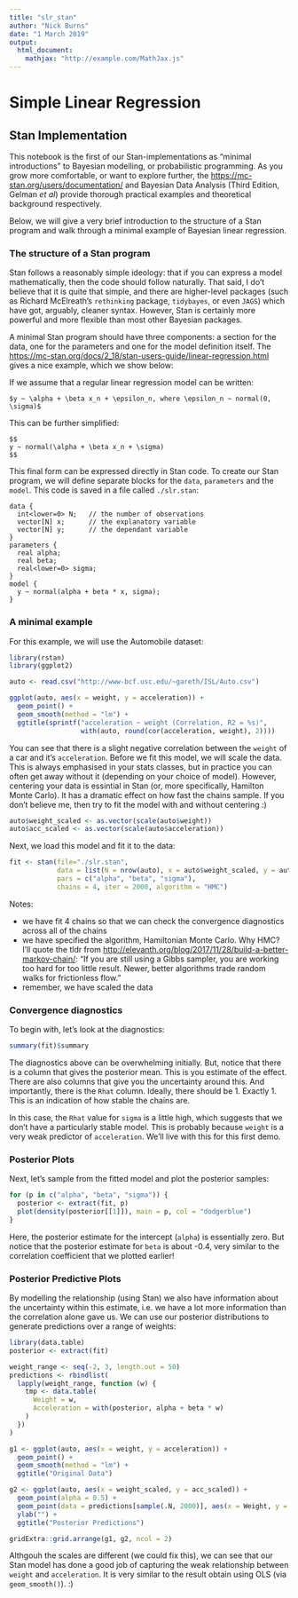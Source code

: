 ```yaml
---
title: "slr_stan"
author: "Nick Burns"
date: "1 March 2019"
output:
  html_document:
    mathjax: "http://example.com/MathJax.js"
---
```


# Simple Linear Regression  
## Stan Implementation  

This notebook is the first of our Stan-implementations as "minimal introductions" to Bayesian modelling, or probabilistic programming. As you grow more comfortable, or want to explore further, the [https://mc-stan.org/users/documentation/](Stan user Guide) and Bayesian Data Analysis (Third Edition, Gelman *et al*) provide thorough practical examples and theoretical background respectively.

Below, we will give a very brief introduction to the structure of a Stan program and walk through a minimal example of Bayesian linear regression.

### The structure of a Stan program  

Stan follows a reasonably simple ideology: that if you can express a model mathematically, then the code should follow naturally. That said, I do't believe that it is quite that simple, and there are higher-level packages (such as Richard McElreath's `rethinking` package, `tidybayes`, or even `JAGS`) which have got, arguably, cleaner syntax. However, Stan is certainly more powerful and more flexible than most other Bayesian packages. 

A minimal Stan program should have three components: a section for the data, one for the parameters and one for the model definition itself. The [https://mc-stan.org/docs/2_18/stan-users-guide/linear-regression.html](Stan User Guide) gives a nice example, which we show below:

If we assume that a regular linear regression model can be written:

```
$y ~ \alpha + \beta x_n + \epsilon_n, where \epsilon_n ~ normal(0, \sigma)$
```

This can be further simplified:

```
$$
y ~ normal(\alpha + \beta x_n + \sigma)
$$
```

This final form can be expressed directly in Stan code. To create our Stan program, we will define separate blocks for the `data`, `parameters` and the `model`. This code is saved in a file called `./slr.stan`:

```
data {
  int<lower=0> N;   // the number of observations
  vector[N] x;      // the explanatory variable
  vector[N] y;      // the dependant variable
}
parameters {
  real alpha;
  real beta;
  real<lower=0> sigma;
}
model {
  y ~ normal(alpha + beta * x, sigma);
}
```

### A minimal example  

For this example, we will use the Automobile dataset:

```r
library(rstan)
library(ggplot2)

auto <- read.csv("http://www-bcf.usc.edu/~gareth/ISL/Auto.csv")

ggplot(auto, aes(x = weight, y = acceleration)) +
  geom_point() +
  geom_smooth(method = "lm") +
  ggtitle(sprintf("acceleration ~ weight (Correlation, R2 = %s)", 
                  with(auto, round(cor(acceleration, weight), 2))))
```

You can see that there is a slight negative correlation between the `weight` of a car and it's `acceleration`. Before we fit this model, we will scale the data. This is always emphasised in your stats classes, but in practice you can often get away without it (depending on your choice of model). However, centering your data is essintial in Stan (or, more specifically, Hamilton Monte Carlo). It has a dramatic effect on how fast the chains sample. If you don't believe me, then try to fit the model with and without centering :) 

```r
auto$weight_scaled <- as.vector(scale(auto$weight))
auto$acc_scaled <- as.vector(scale(auto$acceleration))
```

Next, we load this model and fit it to the data:

```r
fit <- stan(file="./slr.stan",
            data = list(N = nrow(auto), x = auto$weight_scaled, y = auto$acc_scaled),
            pars = c("alpha", "beta", "sigma"),
            chains = 4, iter = 2000, algorithm = "HMC")
```


Notes:   

  - we have fit 4 chains so that we can check the convergence diagnostics across all of the chains  
  - we have specified the algorithm, Hamiltonian Monte Carlo. Why HMC? I'll quote the tldr from  [http://elevanth.org/blog/2017/11/28/build-a-better-markov-chain/](this post by Richard McElreath): "If you are still using a Gibbs sampler, you are working too hard for too little result. Newer, better algorithms trade random walks for frictionless flow."  
  - remember, we have scaled the data  

### Convergence diagnostics  

To begin with, let's look at the diagnostics:

```r
summary(fit)$summary
```

The diagnostics above can be overwhelming initially. But, notice that there is a column that gives the posterior mean. This is you estimate of the effect. There are also columns that give you the uncertainty around this. And importantly, there is the `Rhat` column. Ideally, there should be 1. Exactly 1. This is an indication of how stable the chains are. 

In this case, the `Rhat` value for `sigma` is a little high, which suggests that we don't have a particularly stable model. This is probably because `weight` is a very weak predictor of `acceleration`. We'll live with this for this first demo.

### Posterior Plots  

Next, let's sample from the fitted model and plot the posterior samples:

```r
for (p in c("alpha", "beta", "sigma")) {
  posterior <- extract(fit, p)
  plot(density(posterior[[1]]), main = p, col = "dodgerblue")
}
```

Here, the posterior estimate for the intercept (`alpha`) is essentially zero. But notice that the posterior estimate for `beta` is about -0.4, very similar to the correlation coefficient that we plotted earlier! 

### Posterior Predictive Plots  

By modelling the relationship (using Stan) we also have information about the uncertainty within this estimate, i.e. we have a lot more information than the correlation alone gave us. We can use our posterior distributions to generate predictions over a range of weights:  

```r
library(data.table)
posterior <- extract(fit)

weight_range <- seq(-2, 3, length.out = 50)
predictions <- rbindlist(
  lapply(weight_range, function (w) {
    tmp <- data.table(
      Weight = w,
      Acceleration = with(posterior, alpha + beta * w)
    )
  })
)

g1 <- ggplot(auto, aes(x = weight, y = acceleration)) +
  geom_point() +
  geom_smooth(method = "lm") +
  ggtitle("Original Data")

g2 <- ggplot(auto, aes(x = weight_scaled, y = acc_scaled)) +
  geom_point(alpha = 0.5) +
  geom_point(data = predictions[sample(.N, 2000)], aes(x = Weight, y = Acceleration), colour = "dodgerblue", alpha = 0.1) +
  ylab("") +
  ggtitle("Posterior Predictions")

gridExtra::grid.arrange(g1, g2, ncol = 2)
```

Althgouh the scales are different (we could fix this), we can see that our Stan model has done a good job of capturing the weak relationship between `weight` and `acceleration`. It is very similar to the result obtain using OLS (via `geom_smooth()`). :)